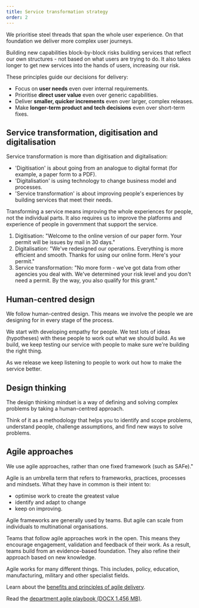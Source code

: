 ```yaml
---
title: Service transformation strategy
order: 2
---
```


We prioritise steel threads that span the whole user experience. On that foundation we deliver more complex user journeys.

Building new capabilities block-by-block risks building services that reflect our own structures - not based on what users are trying to do. It also takes longer to get new services into the hands of users, increasing our risk.

These principles guide our decisions for delivery:

- Focus on **user needs** even over internal requirements.
- Prioritise **direct user value** even over generic capabilities.
- Deliver **smaller, quicker increments** even over larger, complex releases.
- Make **longer-term product and tech decisions** even over short-term fixes.

## Service transformation, digitisation and digitalisation

Service transformation is more than digitisation and digitalisation:

- 'Digitisation' is about going from an analogue to digital format (for example, a paper form to a PDF).
- 'Digitalisation' is using technology to change business model and processes.
- 'Service transformation' is about improving people's experiences by building services that meet their needs.

Transforming a service means improving the whole experiences for people, not the individual parts. It also requires us to improve the platforms and experience of people in government that support the service.

<PageAlert tone="info">
	<ol>
		<li>
			Digitisation: "Welcome to the online version of our paper form. Your
			permit will be issues by mail in 30 days."
		</li>
		<li>
			Digitalisation: "We've redesigned our operations. Everything is more
			efficient and smooth. Thanks for using our online form. Here's your
			permit."
		</li>
		<li>
			Service transformation: "No more form - we've got data from other agencies
			you deal with. We've determined your risk level and you don't need a
			permit. By the way, you also qualify for this grant."
		</li>
	</ol>
</PageAlert>

## Human-centred design

We follow human-centred design. This means we involve the people we are designing for in every stage of the process.

We start with developing empathy for people. We test lots of ideas (hypotheses) with these people to work out what we should build. As we build, we keep testing our service with people to make sure we're building the right thing.

As we release we keep listening to people to work out how to make the service better.

## Design thinking

The design thinking mindset is a way of defining and solving complex problems by taking a human-centred approach.

Think of it as a methodology that helps you to identify and scope problems, understand people, challenge assumptions, and find new ways to solve problems.

## Agile approaches

We use agile approaches, rather than one fixed framework (such as SAFe)."

Agile is an umbrella term that refers to frameworks, practices, processes and mindsets. What they have in common is their intent to:

- optimise work to create the greatest value
- identify and adapt to change
- keep on improving.

Agile frameworks are generally used by teams. But agile can scale from individuals to multinational organisations.

Teams that follow agile approaches work in the open. This means they encourage engagement, validation and feedback of their work. As a result, teams build from an evidence-based foundation. They also refine their approach based on new knowledge.

Agile works for many different things. This includes, policy, education, manufacturing, military and other specialist fields.

Learn about the [benefits and principles of agile delivery](./agile).

Read the [department agile playbook (DOCX 1.456 MB)](https://deptagriculture.sharepoint.com/:w:/r/teams/AG-TradeReformPortfolioNetwork/Shared%20Documents/Portfolio%20reference%20documents/Agile/DRAFT%20Modern%20Ways%20of%20Working%20Agile%20Playbook.docx?d=wc4bc315c191d4a1abdb80dfd30e491b5&csf=1&web=1&e=vcoYCk).
